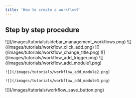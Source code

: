 ```yaml
---
title: 'How to create a workflow?'
---
```


## Step by step procedure

<Steps>
  <Step title="On the sidebar, &#x22;Workflows&#x22;">
    ![](/images/tutorials/sidebar_management_workflows.png)
  </Step>

  <Step title="Then click &#x22;Add&#x22;">
    ![](/images/tutorials/workflow_click_add.png)
  </Step>

  <Step title="Change Workflow title.">
    ![](/images/tutorials/workflow_change_title.png)
  </Step>

  <Step title="Add &#x22;Trigger&#x22;.">
    ![](/images/tutorials/workflow_add_trigger.png)
  </Step>

  <Step title="Add Modules.">
    ![](/images/tutorials/workflow_add_module1.png)

    ![](/images/tutorials/workflow_add_module2.png)

    ![](/images/tutorials/workflow_add_module3.png)
  </Step>

  <Step title="Click Save.">
    ![](/images/tutorials/workflow_save_button.png)
  </Step>
</Steps>